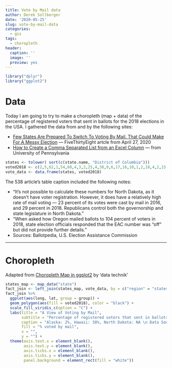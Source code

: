 ```yaml
---
title: Vote by Mail data
author: Derek Sollberger
date: '2020-05-25'
slug: vote-by-mail-data
categories:
  - gis
tags:
  - choropleth
header:
  caption: ''
  image: ''
  preview: yes
---
```


```r
library("dplyr")
library("ggplot2")
```

# Data

Today I am going to try to make a choropleth (map + data) of the percentage of registered voters that sent in ballots for the 2018 elections in the USA.  I gathered the data from and by the following sites:

* [Few States Are Prepared To Switch To Voting By Mail. That Could Make For A Messy Election](https://fivethirtyeight.com/features/few-states-are-prepared-to-switch-to-voting-by-mail-that-could-make-for-a-messy-election/) --- FiveThirtyEight artcle from April 27, 2020
* [How to Create a Comma Separated List from an Excel Column](http://knowledgelink.upenn.edu/admin/guides/HowToCommaList-101612.pdf) --- from University of Pennsylvania

```r
states <- tolower( sort(c(state.name, "District of Columbia")))
voted2018 <- c(2,5,62,1,54,88,4,3,2,25,4,38,9,6,17,16,10,1,2,18,4,2,15,21,3,6,63,15,6,5,10,36,3,2,NA,13,4,104,3,4,2,15,1,4,89,6,2,92,1,5,22)
vote_data <- data.frame(states, voted2018)
```

The 538 article's table caption included the following notes:

* "It’s not possible to calculate these numbers for North Dakota, as it doesn’t have voter registration. However, it does have a relatively high rate of mail voting — 23 percent of its votes were cast by mail in 2016, and 29 percent in 2018. Republicans control both the governorship and state legislature in North Dakota."
* "When asked how Oregon mailed ballots to 104 percent of voters in 2018, state election officials responded that the EAC number was “off” but did not provide further details."
* Sources: Ballotpedia, U.S. Election Assistance Commission

---

# Choropleth

Adapted from [Choropleth Map in ggplot2](https://www.r-bloggers.com/choropleth-map-in-ggplot2/) by 'data technik'

```r
states_map <- map_data("state")
fact_join <- left_join(states_map, vote_data, by = c("region" = "states"))
fact_join %>%
  ggplot(aes(long, lat, group = group)) +
  geom_polygon(aes(fill = voted2018), color = "black") +
  scale_fill_viridis_c(option = "C") +
  labs(title = "A View of Voting by Mail",
       subtitle = "Percentage of registered voters that sent in ballots in 2018",
       caption = "Alaska: 2%, Hawaii: 38%, North Dakota: NA \n Data Source: FiveThirtyEight",
       fill = "% voted by mail",
       x = "",
       y = "") +
  theme(axis.text.x = element_blank(),
        axis.text.y = element_blank(),
        axis.ticks.x = element_blank(),
        axis.ticks.y = element_blank(),
        panel.background = element_rect(fill = "white"))
```

